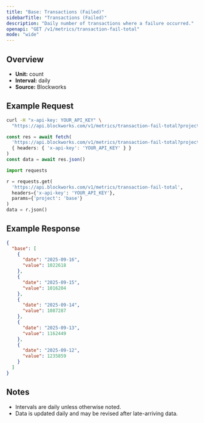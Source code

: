 ```yaml
---
title: "Base: Transactions (Failed)"
sidebarTitle: "Transactions (Failed)"
description: "Daily number of transactions where a failure occurred."
openapi: "GET /v1/metrics/transaction-fail-total"
mode: "wide"
---
```


## Overview

- **Unit:** count
- **Interval:** daily
- **Source:** Blockworks

## Example Request

<CodeGroup>

```bash cURL
curl -H "x-api-key: YOUR_API_KEY" \
  "https://api.blockworks.com/v1/metrics/transaction-fail-total?project=base"
```

```typescript TypeScript
const res = await fetch(
  'https://api.blockworks.com/v1/metrics/transaction-fail-total?project=base',
  { headers: { 'x-api-key': 'YOUR_API_KEY' } }
)
const data = await res.json()
```

```python Python
import requests

r = requests.get(
  'https://api.blockworks.com/v1/metrics/transaction-fail-total',
  headers={'x-api-key': 'YOUR_API_KEY'},
  params={'project': 'base'}
)
data = r.json()
```

</CodeGroup>

## Example Response

```json
{
  "base": [
    {
      "date": "2025-09-16",
      "value": 1022618
    },
    {
      "date": "2025-09-15",
      "value": 1016204
    },
    {
      "date": "2025-09-14",
      "value": 1087287
    },
    {
      "date": "2025-09-13",
      "value": 1162449
    },
    {
      "date": "2025-09-12",
      "value": 1235859
    }
  ]
}
```

## Notes
- Intervals are daily unless otherwise noted.
- Data is updated daily and may be revised after late-arriving data.